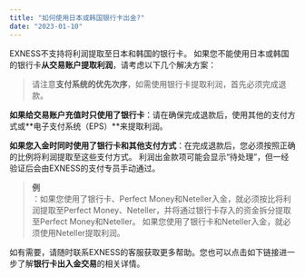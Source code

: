 ```yaml
---
title: "如何使用日本或韩国银行卡出金?"
date: "2023-01-10"
---
```


<Ads></Ads> 

EXNESS不支持将利润提取至日本和韩国的银行卡。 如果您不能使用日本或韩国的银行卡**从交易账户提取利润**，请考虑以下几个解决方案：

> 请注意**支付系统的优先次序**，如需使用银行卡提取利润，首先必须完成退款。

**如果给交易账户充值时只使用了银行卡**：请在确保完成退款后，使用其他的支付方式或**电子支付系统（EPS）**来提取利润。

**如果您入金时同时使用了银行卡和其他支付方式**：在完成退款后，您必须按照正确的比例将利润提取至这些支付方式。 利润出金款项可能会显示“待处理”，但一经验证后会由EXNESS的支付专员手动通过。

> **例**  
> ：如果您使用了银行卡、Perfect Money和Neteller入金，就必须按比将利润提取至Perfect Money、Neteller，并将通过银行卡存入的资金拆分提取至Perfect Money和Neteller。 如果您使用了银行卡和Neteller入金，就必须使用Neteller提取利润。

如有需要，请随时联系EXNESS的客服获取更多帮助。您也可以点击如下链接进一步了解**银行卡出入金交易**的相关详情。
